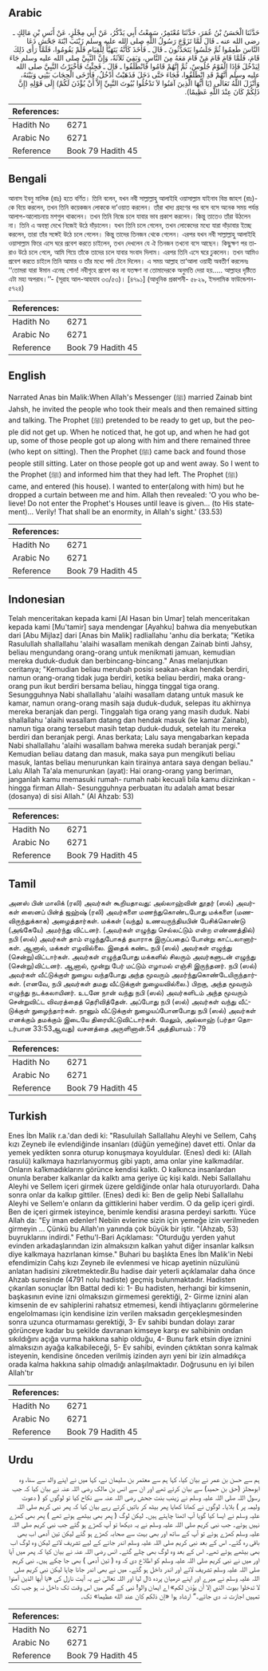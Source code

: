 ## Arabic


<div dir="rtl" lang="ar" style={{fontSize:'larger',backgroundColor:'#f8f9fa',padding:20}}>
حَدَّثَنَا الْحَسَنُ بْنُ عُمَرَ، حَدَّثَنَا مُعْتَمِرٌ، سَمِعْتُ أَبِي يَذْكُرُ، عَنْ أَبِي مِجْلَزٍ، عَنْ أَنَسِ بْنِ مَالِكٍ ـ رضى الله عنه ـ قَالَ لَمَّا تَزَوَّجَ رَسُولُ اللَّهِ صلى الله عليه وسلم زَيْنَبَ ابْنَةَ جَحْشٍ دَعَا النَّاسَ طَعِمُوا ثُمَّ جَلَسُوا يَتَحَدَّثُونَ ـ قَالَ ـ فَأَخَذَ كَأَنَّهُ يَتَهَيَّأُ لِلْقِيَامِ فَلَمْ يَقُومُوا، فَلَمَّا رَأَى ذَلِكَ قَامَ، فَلَمَّا قَامَ قَامَ مَنْ قَامَ مَعَهُ مِنَ النَّاسِ، وَبَقِيَ ثَلاَثَةٌ، وَإِنَّ النَّبِيَّ صلى الله عليه وسلم جَاءَ لِيَدْخُلَ فَإِذَا الْقَوْمُ جُلُوسٌ، ثُمَّ إِنَّهُمْ قَامُوا فَانْطَلَقُوا ـ قَالَ ـ فَجِئْتُ فَأَخْبَرْتُ النَّبِيَّ صلى الله عليه وسلم أَنَّهُمْ قَدِ انْطَلَقُوا، فَجَاءَ حَتَّى دَخَلَ فَذَهَبْتُ أَدْخُلُ، فَأَرْخَى الْحِجَابَ بَيْنِي وَبَيْنَهُ، وَأَنْزَلَ اللَّهُ تَعَالَى ‏(‏يَا أَيُّهَا الَّذِينَ آمَنُوا لاَ تَدْخُلُوا بُيُوتَ النَّبِيِّ إِلاَّ أَنْ يُؤْذَنَ لَكُمْ‏)‏ إِلَى قَوْلِهِ ‏(‏إِنَّ ذَلِكُمْ كَانَ عِنْدَ اللَّهِ عَظِيمًا‏)‏‏.‏
</div>
<div style={{backgroundColor:'#f8f9fa',padding:20, marginBottom: 10}}><table> <thead> <tr> <th>References:</th> <th></th> </tr> </thead> <tbody><tr><td>Hadith No</td><td>6271</td></tr><tr><td>Arabic No</td><td>6271</td></tr><tr><td>Reference</td><td>Book 79 Hadith 45</td></tr></tbody></table></div>

## Bengali


<div dir="ltr" lang="bn" style={{fontSize:'larger',backgroundColor:'#f8f9fa',padding:20}}>
আনাস ইবনু মালিক (রাঃ) হতে বর্ণিত। তিনি বলেন, যখন নবী সাল্লাল্লাহু আলাইহি ওয়াসাল্লাম যাইনাব বিন্ত জাহশ (রাঃ)-কে বিয়ে করলেন, তখন তিনি কয়েকজন লোককে দা’ওয়াত করলেন। তাঁরা খাদ্য গ্রহণের পর বসে বসে অনেক সময় পর্যন্ত আলাপ-আলোচনায় মশগুল থাকলেন। তখন তিনি নিজে চলে যাবার ভাব প্রকাশ করলেন। কিন্তু তাতেও তাঁরা উঠলেন না। তিনি এ অবস্থা দেখে নিজেই উঠে দাঁড়ালেন। যখন তিনি চলে গেলেন, তখন লোকেদের মধ্যে যারা দাঁড়াবার ইচ্ছে করলেন, তারা তাঁর সঙ্গেই উঠে চলে গেলেন। কিন্তু তাদের তিনজন থেকে গেলেন। এরপর যখন নবী সাল্লাল্লাহু আলাইহি ওয়াসাল্লাম ফিরে এসে ঘরে প্রবেশ করতে চাইলেন, তখন দেখলেন যে ঐ তিনজন তখনো বসে আছেন। কিছুক্ষণ পর তারাও উঠে চলে গেলে, আমি গিয়ে তাঁকে তাদের চলে যাবার সংবাদ দিলাম। এরপর তিনি এসে ঘরে ঢুকলেন। তখন আমিও প্রবেশ করতে চাইলে তিনি আমার ও তাঁর মধ্যে পর্দা টেনে দিলেন। এ সময় আল্লাহ তা‘আলা ওয়াহী অবতীর্ণ করলেনঃ ‘‘তোমরা যারা ঈমান এনেছ শোন! নবীগৃহে প্রবেশ কর না যতক্ষণ না তোমাদেরকে অনুমতি দেয়া হয়..... আল্লাহর দৃষ্টিতে এটা মহা অপরাধ।’’- (সূরাহ আল-আহযাব ৩৩/৫৩)। [৪৭৯১] (আধুনিক প্রকাশনী- ৫৮২৯, ইসলামিক ফাউন্ডেশন- ৫৭২৪)
</div>
<div style={{backgroundColor:'#f8f9fa',padding:20, marginBottom: 10}}><table> <thead> <tr> <th>References:</th> <th></th> </tr> </thead> <tbody><tr><td>Hadith No</td><td>6271</td></tr><tr><td>Arabic No</td><td>6271</td></tr><tr><td>Reference</td><td>Book 79 Hadith 45</td></tr></tbody></table></div>

## English


<div dir="ltr" lang="en" style={{fontSize:'larger',backgroundColor:'#f8f9fa',padding:20}}>
Narrated Anas bin Malik:When Allah's Messenger (ﷺ) married Zainab bint Jahsh, he invited the people who took their meals and then remained sitting and talking. The Prophet (ﷺ) pretended to be ready to get up, but the people did not get up. When he noticed that, he got up, and when he had got up, some of those people got up along with him and there remained three (who kept on sitting). Then the Prophet (ﷺ) came back and found those people still sitting. Later on those people got up and went away. So I went to the Prophet (ﷺ) and informed him that they had left. The Prophet (ﷺ) came, and entered (his house). I wanted to enter(along with him) but he dropped a curtain between me and him. Allah then revealed: 'O you who believe! Do not enter the Prophet's Houses until leave is given... (to His statement)... Verily! That shall be an enormity, in Allah's sight.' (33.53)
</div>
<div style={{backgroundColor:'#f8f9fa',padding:20, marginBottom: 10}}><table> <thead> <tr> <th>References:</th> <th></th> </tr> </thead> <tbody><tr><td>Hadith No</td><td>6271</td></tr><tr><td>Arabic No</td><td>6271</td></tr><tr><td>Reference</td><td>Book 79 Hadith 45</td></tr></tbody></table></div>

## Indonesian


<div dir="ltr" lang="id" style={{fontSize:'larger',backgroundColor:'#f8f9fa',padding:20}}>
Telah menceritakan kepada kami [Al Hasan bin Umar] telah menceritakan kepada kami [Mu'tamir] saya mendengar [Ayahku] bahwa dia menyebutkan dari [Abu Mijlaz] dari [Anas bin Malik] radliallahu 'anhu dia berkata; "Ketika Rasulullah shallallahu 'alaihi wasallam menikah dengan Zainab binti Jahsy, beliau mengundang orang-orang untuk menikmati jamuan, kemudian mereka duduk-duduk dan berbincang-bincang." Anas melanjutkan ceritanya; "Kemudian beliau merubah posisi seakan-akan hendak berdiri, namun orang-orang tidak juga berdiri, ketika beliau berdiri, maka orang-orang pun ikut berdiri bersama beliau, hingga tinggal tiga orang. Sesungguhnya Nabi shallallahu 'alaihi wasallam datang untuk masuk ke kamar, namun orang-orang masih saja duduk-duduk, selepas itu akhirnya mereka beranjak dan pergi. Tinggalah tiga orang yang masih duduk. Nabi shallallahu 'alaihi wasallam datang dan hendak masuk (ke kamar Zainab), namun tiga orang tersebut masih tetap duduk-duduk, setelah itu mereka berdiri dan beranjak pergi. Anas berkata; Lalu saya mengabarkan kepada Nabi shallallahu 'alaihi wasallam bahwa mereka sudah beranjak pergi." Kemudian beliau datang dan masuk, maka saya pun mengikuti beliau masuk, lantas beliau menurunkan kain tirainya antara saya dengan beliau." Lalu Allah Ta'ala menurunkan (ayat): Hai orang-orang yang beriman, janganlah kamu memasuki rumah- rumah nabi kecuali bila kamu diizinkan -hingga firman Allah- Sesungguhnya perbuatan itu adalah amat besar (dosanya) di sisi Allah." (Al Ahzab: 53)
</div>
<div style={{backgroundColor:'#f8f9fa',padding:20, marginBottom: 10}}><table> <thead> <tr> <th>References:</th> <th></th> </tr> </thead> <tbody><tr><td>Hadith No</td><td>6271</td></tr><tr><td>Arabic No</td><td>6271</td></tr><tr><td>Reference</td><td>Book 79 Hadith 45</td></tr></tbody></table></div>

## Tamil


<div dir="ltr" lang="ta" style={{fontSize:'larger',backgroundColor:'#f8f9fa',padding:20}}>
அனஸ் பின் மாலிக் (ரலி) அவர்கள் கூறியதாவது: அல்லாஹ்வின் தூதர் (ஸல்) அவர்கள் ஸைனப் பின்த் ஜஹ்ஷ் (ரலி) அவர்களை மணந்துகொண்டபோது மக்களை (மணவிருந்துக்காக) அழைத்தார்கள். மக்கள் (வந்து) உணவருந்தியபின் பேசிக்கொண்டு (அங்கேயே) அமர்ந்து விட்டனர். (அவர்கள் எழுந்து செல்லட்டும் என்ற எண்ணத்தில்) நபி (ஸல்) அவர்கள் தாம் எழுந்துபோகத் தயாராக இருப்பதைப் போன்று காட்டலானார்கள். ஆனால், மக்கள் எழவில்லை. இதைக் கண்ட நபி (ஸல்) அவர்கள் எழுந்து (சென்று)விட்டார்கள். அவர்கள் எழுந்தபோது மக்களில் சிலரும் அவர்களுடன் எழுந்து (சென்று)விட்டனர். ஆனால், மூன்று பேர் மட்டும் எழாமல் எஞ்சி இருந்தனர். நபி (ஸல்) அவர்கள் வீட்டுக்குள் நுழைய வந்தபோது அந்த மூவரும் அமர்ந்துகொண்டேயிருந்தார்கள். (எனவே, நபி அவர்கள் தமது வீட்டுக்குள் நுழையவில்லை.) பிறகு, அந்த மூவரும் எழுந்து நடக்கலாயினர். உடனே நான் வந்து நபி (ஸல்) அவர்களிடம் அந்த மூவரும் சென்றுவிட்ட விவரத்தைத் தெரிவித்தேன். அப்போது நபி (ஸல்) அவர்கள் வந்து வீட்டுக்குள் நுழைந்தார்கள். நானும் வீட்டுக்குள் நுழையப்போனபோது நபி (ஸல்) அவர்கள் எனக்கும் தமக்கும் இடையே திரையிட்டுவிட்டார்கள். மேலும், அல்லாஹ் (பர்தா தொடர்பான 33:53ஆவது) வசனத்தை அருளினான்.54 அத்தியாயம் : 79
</div>
<div style={{backgroundColor:'#f8f9fa',padding:20, marginBottom: 10}}><table> <thead> <tr> <th>References:</th> <th></th> </tr> </thead> <tbody><tr><td>Hadith No</td><td>6271</td></tr><tr><td>Arabic No</td><td>6271</td></tr><tr><td>Reference</td><td>Book 79 Hadith 45</td></tr></tbody></table></div>

## Turkish


<div dir="ltr" lang="tr" style={{fontSize:'larger',backgroundColor:'#f8f9fa',padding:20}}>
Enes İbn Malik r.a.'dan dedi ki: "Rasuluilah Sallallahu Aleyhi ve Sellem, Cahş kızı Zeyneb ile evlendiğinde insanları (düğün yemeğine) davet etti. Onlar da yemek yedikten sonra oturup konuşmaya koyuldular. (Enes) dedi ki: (Allah rasulü) kalkmaya hazırlanıyormuş gibi yaptı, ama onlar yine kalkmadılar. Onların ka1kmadıklarını görünce kendisi kalktı. O kalkınca insanlardan onunla beraber kalkanlar da kalktı ama geriye üç kişi kaldı. Nebi Sallallahu Aleyhi ve Sellem içeri girmek üzere geldiğinde onlar hala oturuyorlardı. Daha sonra onlar da kalkıp gittiler. (Enes) dedi ki: Ben de gelip Nebi Sallallahu Aleyhi ve Sellem'e onların da gittiklerini haber verdim. O da gelip içeri girdi. Ben de içeri girmek isteyince, benimle kendisi arasına perdeyi sarkıttı. Yüce Allah da: "Ey iman edenler! Nebiin evlerine sizin için yemeğe izin verilmeden girmeyin ... Çünkü bu Allah'ın yanında çok büyük bir iştir. "(Ahzab, 53) buyruklarını indirdi." Fethu'l-Bari Açıklaması: "Oturduğu yerden yahut evinden arkadaşlarından izin almaksızın kalkan yahut diğer insanlar kalksın diye kalkmaya hazırlanan kimse." Buhari bu başlıkta Enes İbn Malik'in Nebi efendimizin Cahş kızı Zeyneb ile evlenmesi ve hicap ayetinin nüzulünü anlatan hadisini zikretmektedir.Bu hadise dair yeterli açıklamalar daha önce Ahzab suresinde (4791 nolu hadiste) geçmiş bulunmaktadır. Hadisten çıkarılan sonuçlar İbn Battal dedi ki: 1- Bu hadisten, herhangi bir kimsenin, başkasının evine izni olmaksızın girmemesi gerektiği, 2- Girme iznini alan kimsenin de ev sahiplerini rahatsız etmemesi, kendi ihtiyaçlarını görmelerine engelolmaması için kendisine izin verilen maksadın gerçekleşmesinden sonra uzunca oturmaması gerektiği, 3- Ev sahibi bundan dolayı zarar görünceye kadar bu şekilde davranan kimseye karşı ev sahibinin ondan sıkıldığını açığa vurma hakkına sahip olduğu, 4- Bunu fark etsin diye iznini almaksızın ayağa kalkabileceği, 5- Ev sahibi, evinden çıktıktan sonra kalmak isteyenin, kendisine önceden verilmiş izinden ayrı yeni bir izin almadıkça orada kalma hakkına sahip olmadığı anlaşılmaktadır. Doğrusunu en iyi bilen Allah'tır
</div>
<div style={{backgroundColor:'#f8f9fa',padding:20, marginBottom: 10}}><table> <thead> <tr> <th>References:</th> <th></th> </tr> </thead> <tbody><tr><td>Hadith No</td><td>6271</td></tr><tr><td>Arabic No</td><td>6271</td></tr><tr><td>Reference</td><td>Book 79 Hadith 45</td></tr></tbody></table></div>

## Urdu


<div dir="rtl" lang="ur" style={{fontSize:'larger',backgroundColor:'#f8f9fa',padding:20}}>
ہم سے حسن بن عمر نے بیان کیا، کہا ہم سے معتمر بن سلیمان نے، کہا میں نے اپنے والد سے سنا، وہ ابومجلز (حق بن حمید) سے بیان کرتے تھے اور ان سے انس بن مالک رضی اللہ عنہ نے بیان کیا کہ جب رسول اللہ صلی اللہ علیہ وسلم نے زینب بنت جحش رضی اللہ عنہ سے نکاح کیا تو لوگوں کو ( دعوت ولیمہ پر ) بلایا۔ لوگوں نے کھانا کھایا پھر بیٹھ کر باتیں کرتے رہے بیان کیا کہ پھر نبی کریم صلی اللہ علیہ وسلم نے ایسا کیا گویا آپ اٹھنا چاہتے ہیں۔ لیکن لوگ ( پھر بھی بیٹھے ہوئے تھے ) پھر بھی کھڑے نہیں ہوئے۔ جب نبی کریم صلی اللہ علیہ وسلم نے یہ دیکھا تو آپ کھڑے ہو گئے جب نبی کریم صلی اللہ علیہ وسلم کھڑے ہوئے تو آپ کے ساتھ اور بھی بہت سے صحابہ کھڑے ہو گئے لیکن تین آدمی اب بھی باقی رہ گئے۔ اس کے بعد نبی کریم صلی اللہ علیہ وسلم اندر جانے کے لیے تشریف لائے لیکن وہ لوگ اب بھی بیٹھے ہوئے تھے۔ اس کے بعد وہ لوگ بھی چلے گئے۔ انس رضی اللہ عنہ نے بیان کیا کہ پھر میں آیا اور میں نے نبی کریم صلی اللہ علیہ وسلم کو اطلاع دی کہ وہ ( تین آدمی ) بھی جا چکے ہیں۔ نبی کریم صلی اللہ علیہ وسلم تشریف لائے اور اندر داخل ہو گئے۔ میں نے بھی اندر جانا چاہا لیکن نبی کریم صلی اللہ علیہ وسلم نے میرے اور اپنے درمیان پردہ ڈال لیا اور اللہ تعالیٰ نے یہ آیت نازل کی «يا أيها الذين آمنوا لا تدخلوا بيوت النبي إلا أن يؤذن لكم‏» اے ایمان والو! نبی کے گھر میں اس وقت تک داخل نہ ہو جب تک تمہیں اجازت نہ دی جائے۔“ ارشاد ہوا «إن ذلكم كان عند الله عظيما‏» تک۔
</div>
<div style={{backgroundColor:'#f8f9fa',padding:20, marginBottom: 10}}><table> <thead> <tr> <th>References:</th> <th></th> </tr> </thead> <tbody><tr><td>Hadith No</td><td>6271</td></tr><tr><td>Arabic No</td><td>6271</td></tr><tr><td>Reference</td><td>Book 79 Hadith 45</td></tr></tbody></table></div>